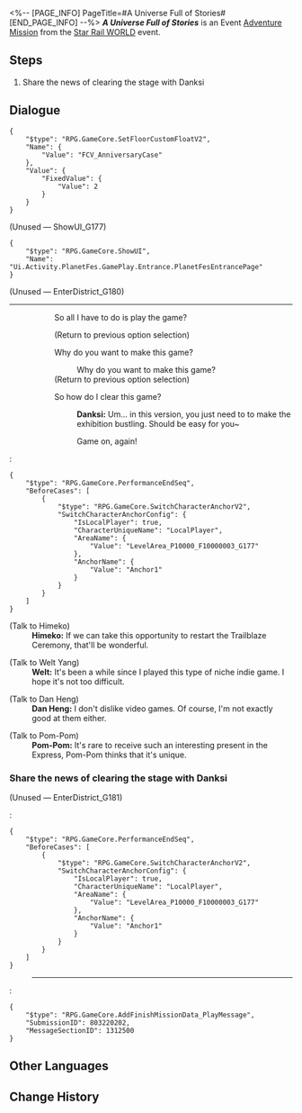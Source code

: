 <%-- [PAGE_INFO]
PageTitle=#A Universe Full of Stories#
[END_PAGE_INFO] --%>
{{Stub|Dialogue.}}
{{Mission Infobox
|id            = 8032202
|title         = 
|image         = <!--Mission A Universe Full of Stories.png-->
|type          = Adventure
|event_name    = Star Rail WORLD
|chapter       = 
|requirements  = {{subst:void|<!--Unknown: {"Type":"Manual"}-->}}
|summary       = <!--official mission summary from Fate's Atlas-->
|characters    = Dan Heng; Danksi; Himeko; Pom-Pom; Trailblazer; Welt
|startLocation = [[Astral Express]] - [[Party Car]]
|world         = Astral Express
|area          = Party Car
|prev          = 
|next          = 
|rewards       = Credit*5,000
}}
'''''A Universe Full of Stories''''' is an Event [[Adventure Mission]] from the [[Star Rail WORLD]] event.

==Steps==
# Share the news of clearing the stage with Danksi

<!--
==Gameplay Notes==

--><!--
==Trial Character==

-->
==Dialogue==
{{Stub Dialogue}}
<pre>{
	"$type": "RPG.GameCore.SetFloorCustomFloatV2",
	"Name": {
		"Value": "FCV_AnniversaryCase"
	},
	"Value": {
		"FixedValue": {
			"Value": 2
		}
	}
}</pre>
;(Unused &mdash; ShowUI_G177)
<pre>{
	"$type": "RPG.GameCore.ShowUI",
	"Name": "Ui.Activity.PlanetFes.GamePlay.Entrance.PlanetFesEntrancePage"
}</pre>

;(Unused &mdash; EnterDistrict_G180)
----
::{{tx}}
::{{DIcon|Talk}} So all I have to do is play the game?
:::{{tx}}
::;(Return to previous option selection)
::{{DIcon|Talk}} Why do you want to make this game?
:::Why do you want to make this game?
:::{{tx}}
::;(Return to previous option selection)
::{{DIcon|Arrow}} So how do I clear this game?
:::'''Danksi:''' Um... in this version, you just need to {{Color|keyword|nobold=1|earn money and level up the venue}} to make the exhibition bustling. Should be easy for you~
:::{{DIcon|Arrow}} Game on, again!
:<pre>{
	"$type": "RPG.GameCore.PerformanceEndSeq",
	"BeforeCases": [
		{
			"$type": "RPG.GameCore.SwitchCharacterAnchorV2",
			"SwitchCharacterAnchorConfig": {
				"IsLocalPlayer": true,
				"CharacterUniqueName": "LocalPlayer",
				"AreaName": {
					"Value": "LevelArea_P10000_F10000003_G177"
				},
				"AnchorName": {
					"Value": "Anchor1"
				}
			}
		}
	]
}</pre>

;(Talk to Himeko)
:'''Himeko:''' If we can take this opportunity to restart the Trailblaze Ceremony, that'll be wonderful.

;(Talk to Welt Yang)
:'''Welt:''' It's been a while since I played this type of niche indie game. I hope it's not too difficult.

;(Talk to Dan Heng)
:'''Dan Heng:''' I don't dislike video games. Of course, I'm not exactly good at them either.

;(Talk to Pom-Pom)
:'''Pom-Pom:''' It's rare to receive such an interesting present in the Express, Pom-Pom thinks that it's unique.
{{Dialogue End}}

===Share the news of clearing the stage with Danksi{{subst:void|<!--803220202-->}}===
{{Mission Description|type=adventure|location=Party Car|update|''"For truth! For beauty! For art! Charge!"'' &mdash; C.C., an indie game developer, speaking at the Interstellar Game Expo.}}
{{Dialogue Start}}

;(Unused &mdash; EnterDistrict_G181)
:{{tx}}
:<pre>{
	"$type": "RPG.GameCore.PerformanceEndSeq",
	"BeforeCases": [
		{
			"$type": "RPG.GameCore.SwitchCharacterAnchorV2",
			"SwitchCharacterAnchorConfig": {
				"IsLocalPlayer": true,
				"CharacterUniqueName": "LocalPlayer",
				"AreaName": {
					"Value": "LevelArea_P10000_F10000003_G177"
				},
				"AnchorName": {
					"Value": "Anchor1"
				}
			}
		}
	]
}</pre>
:----
:<pre>{
	"$type": "RPG.GameCore.AddFinishMissionData_PlayMessage",
	"SubmissionID": 803220202,
	"MessageSectionID": 1312500
}</pre>
{{Dialogue End}}

==Other Languages==
{{Other Languages
|en   = A Universe Full of Stories
|zhs  = 寰宇充满故事
|zht  = 寰宇充滿故事
|ja   = 物語に満ちた宇宙
|ko   = 이야기로 가득한 우주
|es   = Universo lleno de historias
|fr   = Un univers fait d'histoires
|ru   = Вселенная, полная историй
|th   = จักรวาลร้อยเรื่องราว
|vi   = Vũ Trụ Đầy Câu Chuyện
|de   = Ein Universum voller Geschichten
|id   = Alam Semesta Penuh Kisah
|pt   = Um Universo Cheio de Histórias
}}

==Change History==
{{Change History|3.2}}
